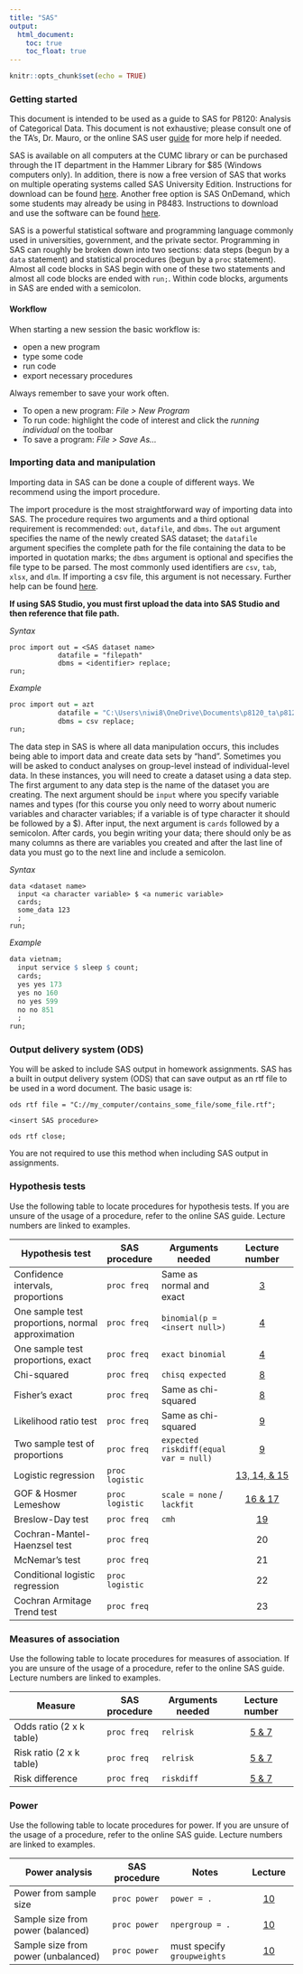 ```yaml
---
title: "SAS"
output:
  html_document: 
    toc: true
    toc_float: true
---
```


```r
knitr::opts_chunk$set(echo = TRUE)
```

### Getting started

This document is intended to be used as a guide to SAS for P8120: Analysis of Categorical Data. This document is not exhaustive; please consult one of the TA's, Dr. Mauro, or the online SAS user [guide](https://support.sas.com/documentation/cdl/en/statug/63962/HTML/default/viewer.htm#titlepage.htm) for more help if needed. 

SAS is available on all computers at the CUMC library or can be purchased through the IT department in the Hammer Library for $85 (Windows computers only). In addition, there is now a free version of SAS that works on multiple operating systems called SAS University Edition. Instructions for download can be found [here](https://www.sas.com/en_us/software/university-edition.html). Another free option is SAS OnDemand, which some students may already be using in P8483. Instructions to download and use the software can be found [here](https://www.sas.com/en_us/software/on-demand-for-academics.html#for-students-).

SAS is a powerful statistical software and programming language commonly used in universities, government, and the private sector. Programming in SAS can roughly be broken down into two sections: data steps (begun by a `data` statement) and statistical procedures (begun by a `proc` statement). Almost all code blocks in SAS begin with one of these two statements and almost all code blocks are ended with `run;`. Within code blocks, arguments in SAS are ended with a semicolon. 

#### Workflow

When starting a new session the basic workflow is: 

- open a new program
- type some code 
- run code 
- export necessary procedures 

Always remember to save your work often. 

- To open a new program: *File > New Program*
- To run code: highlight the code of interest and click the *running individual* on the toolbar
- To save a program: *File > Save As...* 

### Importing data and manipulation

Importing data in SAS can be done a couple of different ways. We recommend using the import procedure. 

The import procedure is the most straightforward way of importing data into SAS. The procedure requires two arguments and a third optional requirement is recommended: `out`, `datafile`, and `dbms`. The `out` argument specifies the name of the newly created SAS dataset; the `datafile` argument specifies the complete path for the file containing the data to be imported in quotation marks; the `dbms` argument is optional and specifies the file type to be parsed. The most commonly used identifiers are `csv`, `tab`, `xlsx`, and `dlm`. If importing a csv file, this argument is not necessary. Further help can be found [here](http://support.sas.com/documentation/cdl/en/proc/65145/HTML/default/viewer.htm#n18jyszn33umngn14czw2qfw7thc.htm). 

**If using SAS Studio, you must first upload the data into SAS Studio and then reference that file path.**

*Syntax*

```{}
proc import out = <SAS dataset name>
            datafile = "filepath"
            dbms = <identifier> replace;
run; 
```

*Example*

```r
proc import out = azt
            datafile = "C:\Users\niwi8\OneDrive\Documents\p8120_ta\p8120\data\AZT.csv"
            dbms = csv replace; 
run; 
```


The data step in SAS is where all data manipulation occurs, this includes being able to import data and create data sets by "hand". Sometimes you will be asked to conduct analyses on group-level instead of individual-level data. In these instances, you will need to create a dataset using a data step. The first argument to any data step is the name of the dataset you are creating. The next argument should be `input` where you specify variable names and types (for this course you only need to worry about numeric variables and character variables; if a variable is of type character it should be followed by a $). After input, the next argument is `cards` followed by a semicolon. After cards, you begin writing your data; there should only be as many columns as there are variables you created and after the last line of data you must go to the next line and include a semicolon. 

*Syntax*

```{}
data <dataset name>
  input <a character variable> $ <a numeric variable>
  cards; 
  some_data 123
  ; 
run; 
```

*Example*

```r
data vietnam; 
  input service $ sleep $ count; 
  cards; 
  yes yes 173
  yes no 160
  no yes 599
  no no 851
  ; 
run; 
```

### Output delivery system (ODS)

You will be asked to include SAS output in homework assignments. SAS has a built in output delivery system (ODS) that can save output as an rtf file to be used in a word document. The basic usage is: 

```{}
ods rtf file = "C://my_computer/contains_some_file/some_file.rtf";

<insert SAS procedure>

ods rtf close; 
```

You are not required to use this method when including SAS output in assignments.

### Hypothesis tests

Use the following table to locate procedures for hypothesis tests. If you are unsure of the usage of a procedure, refer to the online SAS guide. Lecture numbers are linked to examples. 

|Hypothesis test                                  | SAS procedure      | Arguments needed                    | Lecture number                   |
|-------------------------------------------------|--------------------|-------------------------------------|:--------------------------------:|
|Confidence intervals, proportions                |`proc freq`         |Same as normal and exact             | [3](ci_single_proportion.html)   |
|One sample test proportions, normal approximation|`proc freq`         |`binomial(p = <insert null>)`        | [4](hypothesis_single_prop.html) |
|One sample test proportions, exact               |`proc freq`         |`exact binomial`                     | [4](hypothesis_single_prop.html) |
|Chi-squared                                      |`proc freq`         |`chisq expected`                     | [8](chi_squared_fisher.html)     |
|Fisher's exact                                   |`proc freq`         |Same as chi-squared                  | [8](chi_squared_fisher.html)     |
|Likelihood ratio test                            |`proc freq`         |Same as chi-squared                  | [9](lrt_2_sample.html)           |
|Two sample test of proportions                   |`proc freq`         |`expected riskdiff(equal var = null)`| [9](lrt_2_sample.html)           |
|Logistic regression                              |`proc logistic`     |                                     | [13, 14, & 15](logistic_regression.html)                     |
|GOF & Hosmer Lemeshow                            |`proc logistic`     |`scale = none`  / `lackfit`                                 | [16 & 17](gof.html)              |
|Breslow-Day test                                 |`proc freq`         | `cmh`                                    | [19](breslow_day.html)                               |
|Cochran-Mantel-Haenzsel test                     |`proc freq`         |                                     | 20                               |
|McNemar's test                                   |`proc freq`         |                                     | 21                               |
|Conditional logistic regression                  |`proc logistic`     |                                     | 22                               |
|Cochran Armitage Trend test                      |`proc freq`         |                                     | 23                               |
              
### Measures of association

Use the following table to locate procedures for measures of association. If you are unsure of the usage of a procedure, refer to the online SAS guide. Lecture numbers are linked to examples. 

| Measure                                         | SAS procedure      | Arguments needed                    | Lecture number                   |
|-------------------------------------------------|--------------------|-------------------------------------|:--------------------------------:|
|Odds ratio (2 x k table)                         | `proc freq`        |`relrisk`                            |[5 & 7](measures_association.html)|
|Risk ratio (2 x k table)                         | `proc freq`        |`relrisk`                            |[5 & 7](measures_association.html)|
|Risk difference                                  | `proc freq`        |`riskdiff`                           |[5 & 7](measures_association.html)|

### Power

Use the following table to locate procedures for power. If you are unsure of the usage of a procedure, refer to the online SAS guide. Lecture numbers are linked to examples. 

| Power analysis                     | SAS procedure       | Notes                      | Lecture          |
|------------------------------------|---------------------|----------------------------|:----------------:|
| Power from sample size             | `proc power`        | `power = .`                | [10](power.html) |
| Sample size from power (balanced)  | `proc power`        | `npergroup = .`            | [10](power.html) |
| Sample size from power (unbalanced)| `proc power`        | must specify `groupweights`| [10](power.html) |
